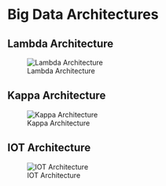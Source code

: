 # Big Data Architectures

## Lambda Architecture
![Lambda Architecture](/Images/lambda_architecture.png)


## Kappa Architecture
![Kappa Architecture](/Images/kappa_architecture.png)


## IOT Architecture
![IOT Architecture](/Images/iot_architecture.png)
